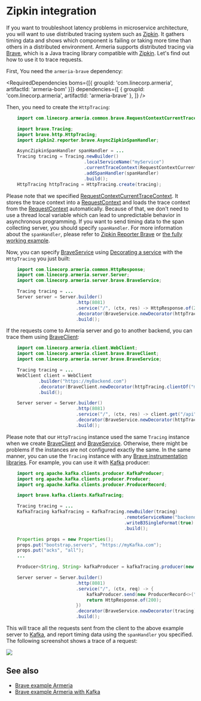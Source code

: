 # Zipkin integration

If you want to troubleshoot latency problems in microservice architecture, you will want to use distributed
tracing system such as [Zipkin](https://zipkin.io/). It gathers timing data and shows which component is
failing or taking more time than others in a distributed environment. Armeria supports distributed tracing via
[Brave](https://github.com/openzipkin/brave/), which is a Java tracing library compatible with
[Zipkin](https://zipkin.io/). Let's find out how to use it to trace requests.

First, You need the `armeria-brave` dependency:

<RequiredDependencies
  boms={[{ groupId: 'com.linecorp.armeria', artifactId: 'armeria-bom' }]}
  dependencies={[
    { groupId: 'com.linecorp.armeria', artifactId: 'armeria-brave' },
  ]}
/>

Then, you need to create the `HttpTracing`:

```java
    import com.linecorp.armeria.common.brave.RequestContextCurrentTraceContext;

    import brave.Tracing;
    import brave.http.HttpTracing;
    import zipkin2.reporter.brave.AsyncZipkinSpanHandler;

    AsyncZipkinSpanHandler spanHandler = ...
    Tracing tracing = Tracing.newBuilder()
                             .localServiceName("myService")
                             .currentTraceContext(RequestContextCurrentTraceContext.ofDefault())
                             .addSpanHandler(spanHandler)
                             .build();
    HttpTracing httpTracing = HttpTracing.create(tracing);
```

Please note that we specified [RequestContextCurrentTraceContext](type). It stores the trace context into a
[RequestContext](type) and loads the trace context from the [RequestContext](type) automatically. Because of that,
we don't need to use a thread local variable which can lead to unpredictable behavior in asynchronous
programming. If you want to send timing data to the span collecting server, you should specify `spanHandler`.
For more information about the `spanHandler`, please refer to
[Zipkin Reporter Brave](https://github.com/openzipkin/zipkin-reporter-java/tree/master/brave) or
[the fully working example](https://github.com/openzipkin/brave-example/tree/master/armeria).

Now, you can specify [BraveService](type) using [Decorating a service](/docs/server-decorator) with the
`HttpTracing` you just built:

```java
    import com.linecorp.armeria.common.HttpResponse;
    import com.linecorp.armeria.server.Server;
    import com.linecorp.armeria.server.brave.BraveService;

    Tracing tracing = ...
    Server server = Server.builder()
                          .http(8081)
                          .service("/", (ctx, res) -> HttpResponse.of(200))
                          .decorator(BraveService.newDecorator(httpTracing))
                          .build();
```

If the requests come to Armeria server and go to another backend, you can trace them using
[BraveClient](type):

```java
    import com.linecorp.armeria.client.WebClient;
    import com.linecorp.armeria.client.brave.BraveClient;
    import com.linecorp.armeria.server.brave.BraveService;

    Tracing tracing = ...
    WebClient client = WebClient
            .builder("https://myBackend.com")
            .decorator(BraveClient.newDecorator(httpTracing.clientOf("myBackend")))
            .build();

    Server server = Server.builder()
                          .http(8081)
                          .service("/", (ctx, res) -> client.get("/api"))
                          .decorator(BraveService.newDecorator(httpTracing))
                          .build();
```

Please note that our `HttpTracing` instance used the same `Tracing` instance when we
create [BraveClient](type) and [BraveService](type). Otherwise, there might be problems if the instances are not
configured exactly the same.
In the same manner, you can use the `Tracing` instance with any
[Brave instrumentation libraries](https://github.com/openzipkin/brave/tree/master/instrumentation).
For example, you can use it with [Kafka](https://kafka.apache.org/) producer:

```java
    import org.apache.kafka.clients.producer.KafkaProducer;
    import org.apache.kafka.clients.producer.Producer;
    import org.apache.kafka.clients.producer.ProducerRecord;

    import brave.kafka.clients.KafkaTracing;

    Tracing tracing = ...
    KafkaTracing kafkaTracing = KafkaTracing.newBuilder(tracing)
                                            .remoteServiceName("backend")
                                            .writeB3SingleFormat(true)
                                            .build();

    Properties props = new Properties();
    props.put("bootstrap.servers", "https://myKafka.com");
    props.put("acks", "all");
    ...

    Producer<String, String> kafkaProducer = kafkaTracing.producer(new KafkaProducer<>(props));

    Server server = Server.builder()
                          .http(8081)
                          .service("/", (ctx, req) -> {
                              kafkaProducer.send(new ProducerRecord<>("test", "foo", "bar"));
                              return HttpResponse.of(200);
                          })
                          .decorator(BraveService.newDecorator(tracing))
                          .build();
```

This will trace all the requests sent from the client to the above example server to
[Kafka](https://kafka.apache.org/), and report timing data using the `spanHandler` you specified.
The following screenshot shows a trace of a request:

![](../../images/zipkin_1.png)

## See also
- [Brave example Armeria](https://github.com/openzipkin/brave-example/tree/master/armeria)
- [Brave example Armeria with Kafka](https://github.com/openzipkin/brave-example/tree/master/armeria-kafka)
